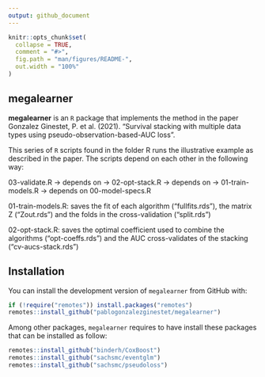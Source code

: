 ```yaml
---
output: github_document
---
```


<!-- README.md is generated from README.Rmd. Please edit that file -->

```r
knitr::opts_chunk$set(
  collapse = TRUE,
  comment = "#>",
  fig.path = "man/figures/README-",
  out.width = "100%"
)
```

## megalearner 

<!-- badges: start -->
<!-- badges: end -->

 **megalearner** is an `R` package that implements the method in the paper Gonzalez Ginestet, P. et al. (2021). "Survival stacking with multiple data types using pseudo-observation-based-AUC loss".

This series of `R` scripts found in the folder R runs the illustrative example as described in the paper. The scripts depend on each other in the following way: 

03-validate.R -> depends on -> 02-opt-stack.R -> depends on -> 01-train-models.R -> depends on 00-model-specs.R

01-train-models.R: saves the fit of each algorithm ("fullfits.rds"), the matrix Z ("Zout.rds") and the folds in the cross-validation ("split.rds")

02-opt-stack.R: saves the optimal coefficient used to combine the algorithms ("opt-coeffs.rds") and the AUC cross-validates of the stacking ("cv-aucs-stack.rds")

## Installation

You can install the development version of `megalearner` from GitHub with:

``` r
if (!require("remotes")) install.packages("remotes")
remotes::install_github("pablogonzalezginestet/megalearner")

```

Among other packages, `megalearner` requires to have install these packages that can be installed as follow:

``` r
remotes::install_github("binderh/CoxBoost")
remotes::install_github("sachsmc/eventglm")
remotes::install_github("sachsmc/pseudoloss")
```

